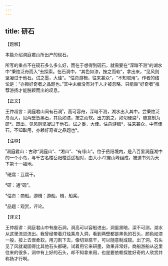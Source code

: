 ```yaml
---
---
---
```

title: 研石
---




【题解】


本篇介绍洞庭君山所出产的砚石。

所写的重点不在砚石多么多么好，而在于想得到砚石，就需要在“深暗不测”的湖水中“秉烛泛舟而入”去探索。在石洞中，“其色如漆，按之而软”，拿出来，“见风则坚凝过于他石。试之墨，大佳”。“估舟游楫，往来甚众”，“不知取用”。作者的结论是：“亦赖好奇者之品题也。”其中未尝没有对于人才被忽略，只能靠“好奇者”推荐游扬才能脱颖而出的叹息。

【正文】

王仲超言：洞庭君山间有石洞¹，高可容舟，深暗不测，湖水出入其中。尝秉烛泛舟而入，见两壁皆黑石，其色如漆，按之而软。出刀割之，如切硬腐²，随意制为研³。既出，见风则坚凝过于他石。试之墨，大佳。估舟游楫⁴，往来甚众，中有佳石，不知取用，亦赖好奇者之品题也⁵。





【注释】


¹洞庭君山：古称“洞庭山”、“湘山”、“有缘山”。位于岳阳境内，是八百里洞庭湖中的一个小岛，与千古名楼岳阳楼遥遥相对，由大小72座山峰组成，被道书列为天下第十一福地。

²硬腐：豆腐干。

³研：通“砚”。

⁴估舟：商船。游楫：游船。楫，船桨。

⁵品题：观赏，评论。





【译文】


王仲超讲：洞庭君山中有座石洞，洞高可以容船进出，洞里黑暗，深不可测，湖水从这里流进流出。我曾经带着灯烛乘舟入洞，看到两壁都是黑色的石头，颜色如漆一般，按上去很柔软。用刀割下去，像切豆腐干，可以随意制成砚。出了洞，石头见了风就凝固得比其他石头都硬。试着用它来研墨，效果非常好。商船游船从这里往来的很多，洞中有上好的石头，却不知拿来用，也是要依赖探胜好奇的人欣赏并称扬才行啊。